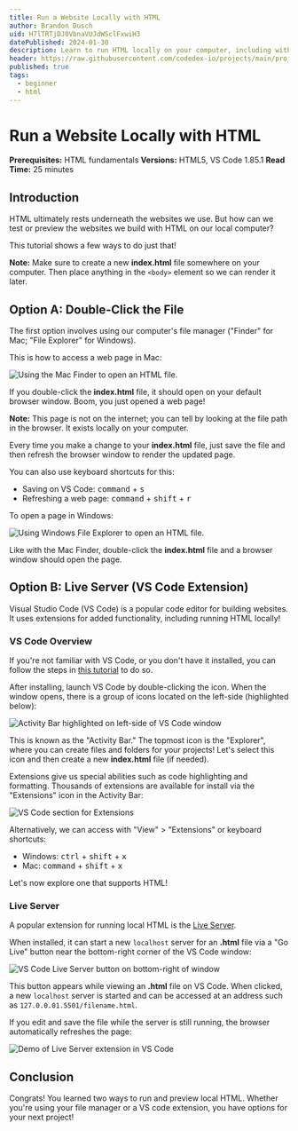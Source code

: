 ```yaml
---
title: Run a Website Locally with HTML
author: Brandon Dusch
uid: H7lTRTjDJ0VbnaVUJdWSclFxwiH3
datePublished: 2024-01-30
description: Learn to run HTML locally on your computer, including with VS Code.
header: https://raw.githubusercontent.com/codedex-io/projects/main/projects/run-a-website-locally-with-html/header.gif
published: true
tags:
  - beginner
  - html
---
```


<BannerImage
  link="https://raw.githubusercontent.com/codedex-io/projects/main/projects/run-a-website-locally-with-html/header.gif"
  description="Title Image"
  uid={true}
  cl="for-sidebar"
/>

# Run a Website Locally with HTML

<AuthorAvatar
  author_name="Brandon Dusch"
  author_avatar="/images/projects/authors/brandon_dusch.png"
  username="Dusch4593"
  uid={true}
/>

<BannerImage
  link="https://raw.githubusercontent.com/codedex-io/projects/main/projects/run-a-website-locally-with-html/header.gif"
  description="Title Image"
  uid={true}
/>

**Prerequisites:** HTML fundamentals
**Versions:** HTML5, VS Code 1.85.1
**Read Time:** 25 minutes

## Introduction

HTML ultimately rests underneath the websites we use. But how can we test or preview the websites we build with HTML on our local computer?

This tutorial shows a few ways to do just that!

**Note:** Make sure to create a new **index.html** file somewhere on your computer. Then place anything in the `<body>` element so we can render it later.

## Option A: Double-Click the File

The first option involves using our computer's file manager ("Finder" for Mac; "File Explorer" for Windows).

This is how to access a web page in Mac:

<img src="https://raw.githubusercontent.com/codedex-io/projects/main/projects/run-a-website-locally-with-html/open-html-on-mac-finder.gif" alt="Using the Mac Finder to open an HTML file." />

If you double-click the **index.html** file, it should open on your default browser window. Boom, you just opened a web page!

**Note:** This page is not on the internet; you can tell by looking at the file path in the browser. It exists locally on your computer.

Every time you make a change to your **index.html** file, just save the file and then refresh the browser window to render the updated page.

You can also use keyboard shortcuts for this:

- Saving on VS Code: <kbd>command</kbd> + <kbd>s</kbd>
- Refreshing a web page: <kbd>command</kbd> + <kbd>shift</kbd> + <kbd>r</kbd>

To open a page in Windows:

<img src="https://raw.githubusercontent.com/codedex-io/projects/main/projects/run-a-website-locally-with-html/open-html-in-windows-explorer.png" alt="Using Windows File Explorer to open an HTML file." />

Like with the Mac Finder, double-click the **index.html** file and a browser window should open the page.

## Option B: Live Server (VS Code Extension)

Visual Studio Code (VS Code) is a popular code editor for building websites. It uses extensions for added functionality, including running HTML locally!

### VS Code Overview

If you're not familiar with VS Code, or you don't have it installed, you can follow the steps in [this tutorial](https://www.codedex.io/projects/set-up-your-local-environment-in-python#setting-up) to do so.

After installing, launch VS Code by double-clicking the icon. When the window opens, there is a group of icons located on the left-side (highlighted below):

<img src="https://raw.githubusercontent.com/codedex-io/projects/main/projects/run-a-website-locally-with-html/vs-code-activity-bar.png" alt="Activity Bar highlighted on left-side of VS Code window" />

This is known as the "Activity Bar." The topmost icon is the "Explorer", where you can create files and folders for your projects! Let's select this icon and then create a new **index.html** file (if needed).

Extensions give us special abilities such as code highlighting and formatting. Thousands of extensions are available for install via the "Extensions" icon in the Activity Bar:

<img src="https://raw.githubusercontent.com/codedex-io/projects/main/projects/run-a-website-locally-with-html/vs-code-extensions.gif" alt="VS Code section for Extensions" />

Alternatively, we can access with "View" > "Extensions" or keyboard shortcuts:

- Windows: <kbd>ctrl</kbd> + <kbd>shift</kbd> + <kbd>x</kbd>
- Mac: <kbd>command</kbd> + <kbd>shift</kbd> + <kbd>x</kbd>

Let's now explore one that supports HTML!

### Live Server

A popular extension for running local HTML is the [Live Server](https://marketplace.visualstudio.com/items?itemName=ritwickdey.LiveServer).

When installed, it can start a new `localhost` server for an **.html** file via a "Go Live" button near the bottom-right corner of the VS Code window:

<img src="https://raw.githubusercontent.com/codedex-io/projects/main/projects/run-a-website-locally-with-html/live-server-button.png" alt="VS Code Live Server button on bottom-right of window" />

This button appears while viewing an **.html** file on VS Code. When clicked, a new `localhost` server is started and can be accessed at an address such as `127.0.0.01.5501/filename.html`.

If you edit and save the file while the server is still running, the browser automatically refreshes the page:

<img src="https://raw.githubusercontent.com/codedex-io/projects/main/projects/run-a-website-locally-with-html/live-server-demo.gif" alt="Demo of Live Server extension in VS Code" />

## Conclusion

Congrats! You learned two ways to run and preview local HTML. Whether you're using your file manager or a VS code extension, you have options for your next project!
